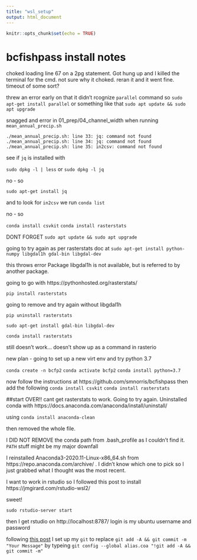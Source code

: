 ```yaml
---
title: "wsl_setup"
output: html_document
---
```


```r
knitr::opts_chunk$set(echo = TRUE)
```

# bcfishpass install notes

choked loading line 67 on a 2pg statement. Got hung up and I killed the terminal for the cmd. not sure why it choked.  reran it and it went fine. timeout of some sort?

threw an error early on that it didn't rcognize `parallel` command so
`sudo apt-get install parallel` or something like that
`sudo apt update && sudo apt upgrade`


snagged and error in 01_prep/04_channel_width when running `mean_annual_precip.sh`

`./mean_annual_precip.sh: line 33: jq: command not found`
`./mean_annual_precip.sh: line 34: jq: command not found`
`./mean_annual_precip.sh: line 35: in2csv: command not found`


see if `jq` is installed with

`sudo dpkg -l | less` or `sudo dpkg -l jq`

no - so

`sudo apt-get install jq`

and to look for `in2csv` we run `conda list`

no - so

`conda install csvkit`
`conda install rasterstats`

DONT FORGET
`sudo apt update && sudo apt upgrade`

going to try again as per rasterstats doc at 
`sudo apt-get install python-numpy libgdal1h gdal-bin libgdal-dev`

this throws error Package libgdal1h is not available, but is referred to by another package.

going to go with https://pythonhosted.org/rasterstats/

`pip install rasterstats`

going to remove and try again without libgdal1h

`pip uninstall rasterstats`

`sudo apt-get install gdal-bin libgdal-dev`

`conda install rasterstats`

still doesn't work... doesn't show up as a command in rasterio

new plan - going to set up a new virt env and try python 3.7

`conda create -n bcfp2`
`conda activate bcfp2`
`conda install python=3.7`

now follow the instructions at https://github.com/smnorris/bcfishpass
then add the following
`conda install csvkit`
`conda install rasterstats`



##start OVER!!
cant get rasterstats to work. Going to try again. Uninstalled conda with https://docs.anaconda.com/anaconda/install/uninstall/

using `conda install anaconda-clean`

then removed the whole file.

I DID NOT REMOVE the conda path from .bash_profile as I couldn't find it. `PATH` stuff might be my major downfall


I reinstalled Anaconda3-2020.11-Linux-x86_64.sh from https://repo.anaconda.com/archive/ .  I didn't know which one to pick so I just grabbed what I thought was the most recent.

I want to work in rstudio so I followed this post to install https://jmgirard.com/rstudio-wsl2/

sweet!  

`sudo rstudio-server start`

then I get rstudio on http://localhost:8787/ login is my ubuntu username and password

following [this post](https://stackoverflow.com/questions/2419249/how-can-i-stage-and-commit-all-files-including-newly-added-files-using-a-singl) I set up my `git` to replace `git add -A && git commit -m "Your Message"` by typeing
`git config --global alias.coa "!git add -A && git commit -m"` 




